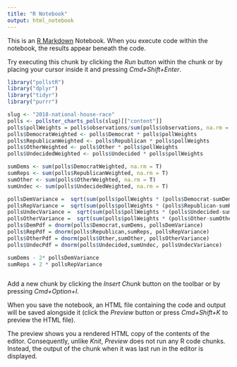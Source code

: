 ```yaml
---
title: "R Notebook"
output: html_notebook
---
```


This is an [R Markdown](http://rmarkdown.rstudio.com) Notebook. When you execute code within the notebook, the results appear beneath the code. 

Try executing this chunk by clicking the *Run* button within the chunk or by placing your cursor inside it and pressing *Cmd+Shift+Enter*. 



```r

library("pollstR")
library("dplyr")
library("tidyr")
library("purrr")

slug <- "2018-national-house-race"
polls <- pollster_charts_polls(slug)[["content"]]
polls$pollWeights = polls$observations/sum(polls$observations, na.rm = T)
polls$DemocratWeighted <- polls$Democrat * polls$pollWeights
polls$RepublicanWeighted <- polls$Republican * polls$pollWeights
polls$OtherWeighted <- polls$Other * polls$pollWeights
polls$UndecidedWeighted <- polls$Undecided * polls$pollWeights

sumDems <- sum(polls$DemocratWeighted, na.rm = T)
sumReps <- sum(polls$RepublicanWeighted, na.rm = T)
sumOther <- sum(polls$OtherWeighted, na.rm = T)
sumUndec <- sum(polls$UndecidedWeighted, na.rm = T)

pollsDemVariance =  sqrt(sum(polls$pollWeights * (polls$Democrat-sumDems)^2, na.rm = T))
pollsRepVariance =  sqrt(sum(polls$pollWeights * (polls$Republican-sumReps)^2, na.rm = T))
pollsUndecVariance =  sqrt(sum(polls$pollWeights * (polls$Undecided-sumUndec)^2, na.rm = T))
pollsOtherVariance =  sqrt(sum(polls$pollWeights * (polls$Other-sumOther)^2, na.rm = T))
polls$DemPdf = dnorm(polls$Democrat,sumDems, pollsDemVariance)
polls$RepPdf = dnorm(polls$Republican,sumReps, pollsRepVariance)
polls$OtherPdf = dnorm(polls$Other,sumOther, pollsOtherVariance)
polls$UndecPdf = dnorm(polls$Undecided,sumUndec, pollsUndecVariance)

sumDems - 2* pollsDemVariance
sumReps + 2 * pollsRepVariance

```
```r

```


Add a new chunk by clicking the *Insert Chunk* button on the toolbar or by pressing *Cmd+Option+I*.

When you save the notebook, an HTML file containing the code and output will be saved alongside it (click the *Preview* button or press *Cmd+Shift+K* to preview the HTML file). 

The preview shows you a rendered HTML copy of the contents of the editor. Consequently, unlike *Knit*, *Preview* does not run any R code chunks. Instead, the output of the chunk when it was last run in the editor is displayed.


